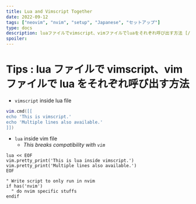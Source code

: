 ```yaml
---
title: Lua and Vimscript Together
date: 2022-09-12
tags: ["neovim", "nvim", "setup", "Japanese", "セットアップ"]
type: docs
description: luaファイルでvimscript、vimファイルでluaをそれぞれ呼び出す方法 [/tips/exec-cmd]
spoiler:
---
```


# Tips : lua ファイルで vimscript、vim ファイルで lua をそれぞれ呼び出す方法

- `vimscript` inside lua file

```lua
vim.cmd([[
echo 'This is vimscript.'
echo 'Multiple lines also available.'
]])
```

- `lua` inside vim file
  - _This breaks compatibility with `vim`_

```vimscript
lua << EOF
vim.pretty_print('This is lua inside vimscript.')
vim.pretty_print('Multiple lines also available.')
EOF
```

```vimscript
" Write script to only run in nvim
if has('nvim')
  " do nvim specific stuffs
endif
```

